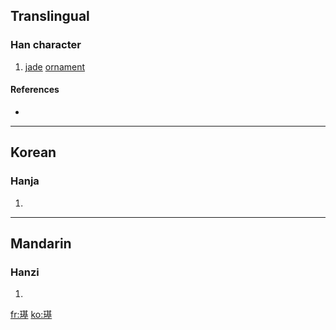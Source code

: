 ==Translingual==

===Han character===
{{Han char|rn=96|rad=玉|as=11|sn=15|four=|canj=一土廿金土 (MGTCG)}}

# [[jade]] [[ornament]]

====References====
* {{Han ref|kx=0740.250|dkj=21195|dj=1150.160|hdz=21133.060|uh=7482|ud=29826}}

----

==Korean==

===Hanja===
{{ko-hanja|hangeul=기|eumhun=|rv=gi|mr=ki|y=ki}}

# {{defn|Korean|sort=玉11}}

----

==Mandarin==

===Hanzi===
{{cmn-hanzi|pin=[[qí]] ([[qi2]])|wg=ch'i<sup>2</sup>}}

# {{defn|Mandarin|sort=玉11}}

[[fr:璂]]
[[ko:璂]]